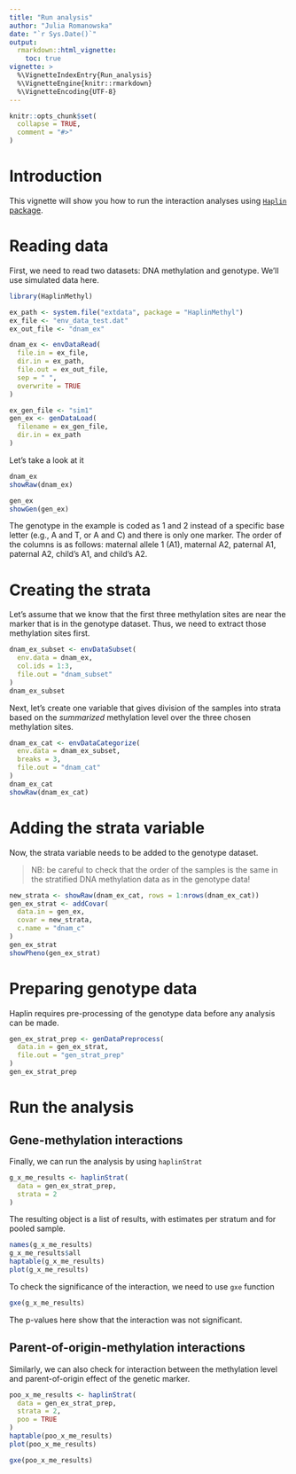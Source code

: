 ```yaml
---
title: "Run analysis"
author: "Julia Romanowska"
date: "`r Sys.Date()`"
output:
  rmarkdown::html_vignette:
    toc: true
vignette: >
  %\VignetteIndexEntry{Run_analysis}
  %\VignetteEngine{knitr::rmarkdown}
  %\VignetteEncoding{UTF-8}
---
```


```r
knitr::opts_chunk$set(
  collapse = TRUE,
  comment = "#>"
)
```

# Introduction

This vignette will show you how to run the interaction analyses using
[`Haplin` package](https://cran.r-project.org/package=Haplin).

# Reading data

First, we need to read two datasets: DNA methylation and genotype. We'll use
simulated data here.

```r
library(HaplinMethyl)

ex_path <- system.file("extdata", package = "HaplinMethyl")
ex_file <- "env_data_test.dat"
ex_out_file <- "dnam_ex"

dnam_ex <- envDataRead(
  file.in = ex_file,
  dir.in = ex_path,
  file.out = ex_out_file,
  sep = " ",
  overwrite = TRUE
)

ex_gen_file <- "sim1"
gen_ex <- genDataLoad(
  filename = ex_gen_file,
  dir.in = ex_path
)
```

Let's take a look at it

```r
dnam_ex
showRaw(dnam_ex)

gen_ex
showGen(gen_ex)
```

The genotype in the example is coded as 1 and 2 instead of a specific base
letter (e.g., A and T, or A and C) and there is only one marker. The order
of the columns is as follows: maternal allele 1 (A1), maternal A2, paternal A1,
paternal A2, child's A1, and child's A2.

# Creating the strata

Let's assume that we know that the first three methylation sites are near the
marker that is in the genotype dataset. Thus, we need to extract those
methylation sites first.

```r
dnam_ex_subset <- envDataSubset(
  env.data = dnam_ex,
  col.ids = 1:3,
  file.out = "dnam_subset"
)
dnam_ex_subset
```

Next, let's create one variable that gives division of the samples into strata
based on the _summarized_ methylation level over the three chosen methylation
sites.

```r
dnam_ex_cat <- envDataCategorize(
  env.data = dnam_ex_subset,
  breaks = 3,
  file.out = "dnam_cat"
)
dnam_ex_cat
showRaw(dnam_ex_cat)
```

# Adding the strata variable

Now, the strata variable needs to be added to the genotype dataset.

> NB: be careful to check that the order of the samples is the same in the 
> stratified DNA methylation data as in the genotype data!

```r
new_strata <- showRaw(dnam_ex_cat, rows = 1:nrows(dnam_ex_cat))
gen_ex_strat <- addCovar(
  data.in = gen_ex,
  covar = new_strata,
  c.name = "dnam_c"
)
gen_ex_strat
showPheno(gen_ex_strat)
```

# Preparing genotype data

Haplin requires pre-processing of the genotype data before any analysis can
be made.

```r
gen_ex_strat_prep <- genDataPreprocess(
  data.in = gen_ex_strat,
  file.out = "gen_strat_prep"
)
gen_ex_strat_prep
```

# Run the analysis

## Gene-methylation interactions

Finally, we can run the analysis by using `haplinStrat`

```r
g_x_me_results <- haplinStrat(
  data = gen_ex_strat_prep,
  strata = 2
)
```

The resulting object is a list of results, with estimates per stratum and for
pooled sample.

```r
names(g_x_me_results)
g_x_me_results$all
haptable(g_x_me_results)
plot(g_x_me_results)
```

To check the significance of the interaction, we need to use `gxe` function

```r
gxe(g_x_me_results)
```

The p-values here show that the interaction was not significant.

## Parent-of-origin-methylation interactions

Similarly, we can also check for interaction between the methylation level
and parent-of-origin effect of the genetic marker.

```r
poo_x_me_results <- haplinStrat(
  data = gen_ex_strat_prep,
  strata = 2,
  poo = TRUE
)
haptable(poo_x_me_results)
plot(poo_x_me_results)

gxe(poo_x_me_results)
```

